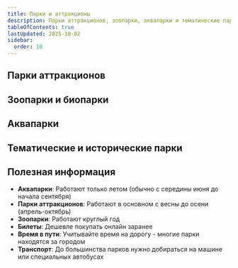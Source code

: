 ```yaml
---
title: Парки и аттракционы
description: Парки аттракционов, зоопарки, аквапарки и тематические парки в Мадриде и окрестностях
tableOfContents: true
lastUpdated: 2025-10-02
sidebar:
  order: 10
---
```



## Парки аттракционов

<CardGrid>
  <LinkCard
    title="Parque de Atracciones de Madrid"
    description="Главный парк аттракционов Мадрида в Casa de Campo. Более 40 аттракционов для всей семьи."
    href="https://parquedeatracciones.es/"
    target="_blank"
  />
  <LinkCard
    title="Parque Warner Madrid"
    description="Тематический парк Warner Bros в 25 км от Мадрида. Американские горки, шоу и персонажи DC Comics."
    href="https://www.parquewarner.com/"
    target="_blank"
  />
</CardGrid>

## Зоопарки и биопарки

<CardGrid>
  <LinkCard
    title="Zoo Aquarium de Madrid"
    description="Один из крупнейших зоопарков Европы. Более 6000 животных, аквариум и дельфинарий."
    href="https://zoomadrid.com/"
    target="_blank"
  />
  <LinkCard
    title="Faunia"
    description="Биопарк с природными экосистемами. Полярная зона, тропический лес, африканский лес."
    href="https://www.faunia.es/"
    target="_blank"
  />
  <LinkCard
    title="Safari Madrid (Aldea del Fresno)"
    description="Сафари-парк в 50 км от Мадрида. Животные в естественной среде обитания, проезд на машине."
    href="https://safarimadrid.com/"
    target="_blank"
  />
</CardGrid>

## Аквапарки

<CardGrid>
  <LinkCard
    title="Aquopolis Villanueva de la Cañada"
    description="Крупнейший аквапарк рядом с Мадридом. Водные горки, волновой бассейн, детская зона."
    href="https://villanueva.aquopolis.es/"
    target="_blank"
  />
  <LinkCard
    title="Parque Warner Beach"
    description="Аквапарк Warner Bros в San Martín de la Vega. Горки Aquaman и Black Manta. Откроется в 2026 году."
    href="https://parquewarnerbeach.parquewarner.com/"
    target="_blank"
  />
</CardGrid>

## Тематические и исторические парки

<CardGrid>
  <LinkCard
    title="Micropolix"
    description="Город профессий для детей 4-14 лет. Интерактивная игра в различные профессии."
    href="https://www.micropolix.com/"
    target="_blank"
  />
  <LinkCard
    title="Sendaviva (Наварра)"
    description="Природный парк приключений. Аттракционы, зоопарк, шоу хищных птиц. ~330 км от Мадрида."
    href="https://sendaviva.com/"
    target="_blank"
  />
  <LinkCard
    title="Puy du Fou España (Толедо)"
    description="Исторический парк с грандиозными шоу. Гладиаторы, викинги, рыцарские турниры. ~70 км от Мадрида."
    href="https://puydufouespana.com/"
    target="_blank"
  />
</CardGrid>

## Полезная информация

- **Аквапарки**: Работают только летом (обычно с середины июня до начала сентября)
- **Парки аттракционов**: Работают в основном с весны до осени (апрель-октябрь)
- **Зоопарки**: Работают круглый год
- **Билеты**: Дешевле покупать онлайн заранее
- **Время в пути**: Учитывайте время на дорогу - многие парки находятся за городом
- **Транспорт**: До большинства парков нужно добираться на машине или специальных автобусах
